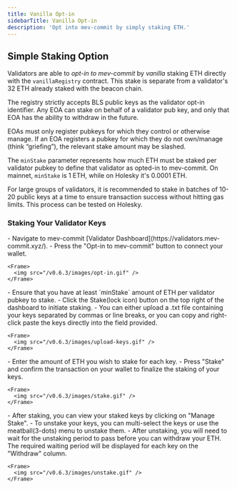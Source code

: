```yaml
---
title: Vanilla Opt-in
sidebarTitle: Vanilla Opt-in
description: 'Opt into mev-commit by simply staking ETH.'
---
```


## Simple Staking Option

Validators are able to _opt-in to mev-commit_ by _vanilla_ staking ETH directly with the `vanillaRegistry` contract. This stake is separate from a validator's 32 ETH already staked with the beacon chain.

The registry strictly accepts BLS public keys as the validator opt-in identifier. Any EOA can stake on behalf of a validator pub key, and only that EOA has the ability to withdraw in the future.

<Warning>
EOAs must only register pubkeys for which they control or otherwise manage. If an EOA registers a pubkey for which they do not own/manage (think “griefing”), the relevant stake amount may be slashed.
</Warning>

The `minStake` parameter represents how much ETH must be staked per validator pubkey to define that validator as opted-in to mev-commit. On mainnet, `minStake` is 1 ETH, while on Holesky it's 0.0001 ETH.

<Note> For large groups of validators, it is recommended to stake in batches of 10-20 public keys at a time to ensure transaction success without hitting gas limits. This process can be tested on Holesky. </Note>
    
### Staking Your Validator Keys

<Steps>
  <Step title="Visit the Validator Dashboard">
    - Navigate to mev-commit [Validator Dashboard](https://validators.mev-commit.xyz/).
    - Press the "Opt-in to mev-commit" button to connect your wallet.

    <Frame>
      <img src="/v0.6.3/images/opt-in.gif" />
    </Frame>
  </Step>

  <Step title="Acquire Testnet ETH">   
    - Ensure that you have at least `minStake` amount of ETH per validator pubkey to stake.
  </Step>

  <Step title="Stake Your Validator Keys"> 
    - Click the Stake(lock icon) button on the top right of the dashboard to initiate staking.
    - You can either upload a .txt file containing your keys separated by commas or line breaks, or you can copy and right-click paste the keys directly into the field provided.

    <Frame>
      <img src="/v0.6.3/images/upload-keys.gif" />
    </Frame>
  </Step>

  <Step title="Enter Stake Amounts">  
    - Enter the amount of ETH you wish to stake for each key.
    - Press "Stake" and confirm the transaction on your wallet to finalize the staking of your keys.

    <Frame>
      <img src="/v0.6.3/images/stake.gif" />
    </Frame>
  </Step>

  <Step title="Manage Your Staked Keys"> 
    - After staking, you can view your staked keys by clicking on "Manage Stake".
    - To unstake your keys, you can multi-select the keys or use the meatball(3-dots) menu to unstake them.
    - After unstaking, you will need to wait for the unstaking period to pass before you can withdraw your ETH. The required waiting period will be displayed for each key on the "Withdraw" column.

    <Frame>
      <img src="/v0.6.3/images/unstake.gif" />
    </Frame>
  </Step>
</Steps> 
